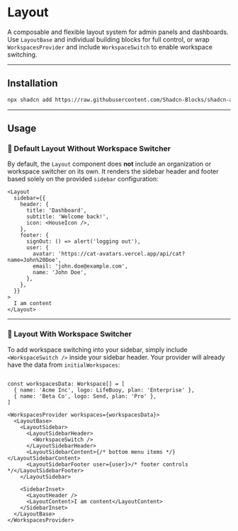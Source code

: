 
<Meta title="Layout" />

# Layout

A composable and flexible layout system for admin panels and dashboards. Use `LayoutBase` and individual building blocks for full control, or wrap `WorkspacesProvider` and include `WorkspaceSwitch` to enable workspace switching.

---

## Installation

```bash
npx shadcn add https://raw.githubusercontent.com/Shadcn-Blocks/shadcn-admin-blocks/refs/heads/main/public/r/Layout.json
```

---

## Usage

### 🧱 Default Layout Without Workspace Switcher

By default, the `Layout` component does **not** include an organization or workspace switcher on its own. It renders the sidebar header and footer based solely on the provided `sidebar` configuration:

```tsx
<Layout
  sidebar={{
    header: {
      title: 'Dashboard',
      subtitle: 'Welcome back!',
      icon: <HouseIcon />,
    },
    footer: {
      signOut: () => alert('logging out'),
      user: {
        avatar: 'https://cat-avatars.vercel.app/api/cat?name=John%20Doe',
        email: 'john.doe@example.com',
        name: 'John Doe',
      },
    },
  }}
>
  I am content
</Layout>
```

<Canvas of={Stories.Default} />

---

### 🔧 Layout With Workspace Switcher

To add workspace switching into your sidebar, simply include `<WorkspaceSwitch />` inside your sidebar header. Your provider will already have the data from `initialWorkspaces`:

```tsx

const workspacesData: Workspace[] = [
  { name: 'Acme Inc', logo: LifeBuoy, plan: 'Enterprise' },
  { name: 'Beta Co', logo: Send, plan: 'Pro' },
]

<WorkspacesProvider workspaces={workspacesData}>
  <LayoutBase>
    <LayoutSidebar>
      <LayoutSidebarHeader>
        <WorkspaceSwitch />
      </LayoutSidebarHeader>
      <LayoutSidebarContent>{/* bottom menu items */}</LayoutSidebarContent>
      <LayoutSidebarFooter user={user}>/* footer controls */</LayoutSidebarFooter>
    </LayoutSidebar>

    <SidebarInset>
      <LayoutHeader />
      <LayoutContent>I am content</LayoutContent>
    </SidebarInset>
  </LayoutBase>
</WorkspacesProvider>
```

<Canvas of={Stories.Customized} />
